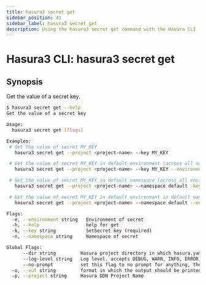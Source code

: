 ```yaml
---
title: hasura3 secret get
sidebar_position: 41
sidebar_label: hasura3 secret get
description: Using the hasura3 secret get command with the Hasura CLI
---
```


# Hasura3 CLI: hasura3 secret get 

## Synopsis
Get the value of a secret key.

```bash
$ hasura3 secret get --help
Get the value of a secret key

Usage:
  hasura3 secret get [flags]

Examples:
 # Get the value of secret MY_KEY
   hasura3 secret get --project <project-name> --key MY_KEY

 # Get the value of secret MY_KEY in default environment (across all namespaces) of a project
   hasura3 secret get --project <project-name> --key MY_KEY --environment default

 # Get the value of secret MY_KEY in default namespace (across all environments) of a project
   hasura3 secret get --project <project-name> --namespace default -key MY_KEY

 # Get the value of secret MY_KEY in default environment in default namespace
   hasura3 secret get --project <project-name> --namespace default --environment default -key MY_KEY

Flags:
  -e, --environment string   Environment of secret
  -h, --help                 help for get
  -k, --key string           SetSecret key (required)
  -n, --namespace string     Namespace of secret

Global Flags:
      --dir string         Hasura project directory in which hasura.yaml is present (default ".")
      --log-level string   Log level. accepts DEBUG, WARN, INFO, ERROR, FATAL (default "INFO")
      --no-prompt          set this flag to no prompt for anything, the command fails if any input is missing
  -o, --out string         format in which the output should be printed, accepts table, json and yaml (default "table")
  -p, --project string     Hasura DDN Project Name
```

